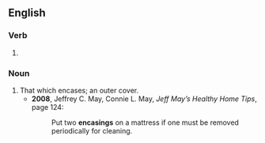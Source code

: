 ==English==

===Verb===
{{head|en|verb form}}

# {{present participle of|en|encase|nocat=1}}

===Noun===
{{en-noun}}

# That which encases; an outer cover.
#* '''2008''', Jeffrey C. May, Connie L. May, ''Jeff May’s Healthy Home Tips'', page 124:
#*: Put two '''encasings''' on a mattress if one must be removed periodically for cleaning.